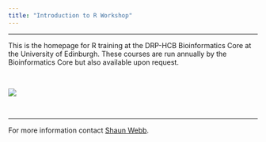 ```yaml
---
title: "Introduction to R Workshop"
---
```


------------------------------------------------------------------------

This is the homepage for R training at the DRP-HCB Bioinformatics Core at the University of Edinburgh. These courses are run annually by the Bioinformatics Core but also available upon request.

<br>

![](images/DRP_banner_transparent2.png)

<br>

------------------------------------------------------------------------

For more information contact [Shaun Webb](mailto:shaun.webb@ed.ac.uk).
